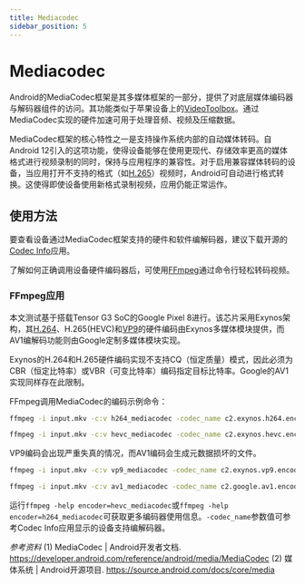 ```yaml
---
title: Mediacodec
sidebar_position: 5
---
```


# Mediacodec

Android的MediaCodec框架是其多媒体框架的一部分，提供了对底层媒体编码器与解码器组件的访问。其功能类似于苹果设备上的[VideoToolbox](./videotoolbox.mdx)。通过MediaCodec实现的硬件加速可用于处理音频、视频及压缩数据。

MediaCodec框架的核心特性之一是支持操作系统内部的自动媒体转码。自Android 12引入的这项功能，使得设备能够在使用更现代、存储效率更高的媒体格式进行视频录制的同时，保持与应用程序的兼容性。对于启用兼容媒体转码的设备，当应用打开不支持的格式（如[H.265](../video/HEVC.mdx)）视频时，Android可自动进行格式转换。这使得即使设备使用新格式录制视频，应用仍能正常运作。

## 使用方法

要查看设备通过MediaCodec框架支持的硬件和软件编解码器，建议下载开源的[Codec Info](https://play.google.com/store/apps/details?id=com.parseus.codecinfo)应用。

了解如何正确调用设备硬件编码器后，可使用[FFmpeg](../utilities/ffmpeg.mdx)通过命令行轻松转码视频。

### FFmpeg应用

本文测试基于搭载Tensor G3 SoC的Google Pixel 8进行。该芯片采用Exynos架构，其[H.264](../video/AVC.mdx)、H.265(HEVC)和[VP9](../video/VP9.mdx)的硬件编码由Exynos多媒体模块提供，而AV1编解码功能则由Google定制多媒体模块实现。

Exynos的H.264和H.265硬件编码实现不支持CQ（恒定质量）模式，因此必须为CBR（恒定比特率）或VBR（可变比特率）编码指定目标比特率。Google的AV1实现同样存在此限制。

FFmpeg调用MediaCodec的编码示例命令：

```bash title="H.264编码（VBR模式，目标比特率4000K，GOP长度250帧）"
ffmpeg -i input.mkv -c:v h264_mediacodec -codec_name c2.exynos.h264.encoder -bitrate_mode 1 -b:v 4000K -g 250 output.mp4
```

```bash title="H.265编码（VBR模式，目标比特率4000K，GOP长度250帧）"
ffmpeg -i input.mkv -c:v hevc_mediacodec -codec_name c2.exynos.hevc.encoder -bitrate_mode 1 -b:v 4000K -g 250 output.mp4
```
VP9编码会出现严重失真的情况，而AV1编码会生成元数据损坏的文件。

```bash title="VP9编码（VBR模式，目标比特率9000K，GOP长度250帧）"
ffmpeg -i input.mkv -c:v vp9_mediacodec -codec_name c2.exynos.vp9.encoder -bitrate_mode 1 -b:v 9000K -g 250 output.mkv
```
```bash title="AV1编码（VBR模式，目标比特率8000K，GOP长度250帧）"
ffmpeg -i input.mkv -c:v av1_mediacodec -codec_name c2.google.av1.encoder -bitrate_mode 1 -b:v 8000K -g 250 output.mp4
```

运行`ffmpeg -help encoder=hevc_mediacodec`或`ffmpeg -help encoder=h264_mediacodec`可获取更多编码器使用信息。`-codec_name`参数值可参考Codec Info应用显示的设备支持编解码器。

*参考资料*
(1) MediaCodec | Android开发者文档. https://developer.android.com/reference/android/media/MediaCodec
(2) 媒体系统 | Android开源项目. https://source.android.com/docs/core/media